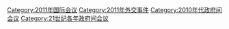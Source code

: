 [[Category:2011年国际会议|Category:2011年国际会议]]
[[Category:2011年外交事件|Category:2011年外交事件]]
[[Category:2010年代政府间会议|Category:2010年代政府间会议]]
[[Category:21世纪各年政府间会议|Category:21世纪各年政府间会议]]